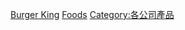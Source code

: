 {{Commons cat|Burger King foods}}

[[Category:速食|Burger King]]
[[Category:漢堡王|Foods]]
[[Category:各公司產品|Category:各公司產品]]